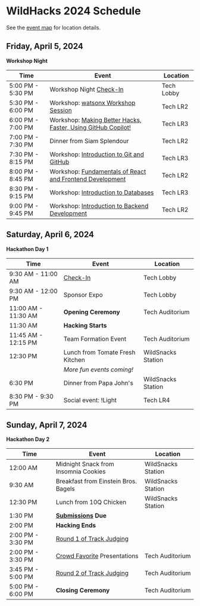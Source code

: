 # WildHacks 2024 Schedule

See the [event map](/map) for location details.

## Friday, April 5, 2024

**Workshop Night**

| Time              | Event                                                                                                                       | Location   |
| ----------------- | --------------------------------------------------------------------------------------------------------------------------- | ---------- |
| 5:00 PM - 5:30 PM | Workshop Night [Check-In](/logistics/checking-in)                                                                           | Tech Lobby |
| 5:30 PM - 6:00 PM | Workshop: [watsonx Workshop Session](/workshops/#watsonx-workshop-session)                                                  | Tech LR2   |
| 6:00 PM - 7:00 PM | Workshop: [Making Better Hacks, Faster, Using GitHub Copilot!](/workshops/#making-better-hacks-faster-using-github-copilot) | Tech LR3   |
| 7:00 PM - 7:30 PM | Dinner from Siam Splendour                                                                                                  | Tech LR2   |
| 7:30 PM - 8:15 PM | Workshop: [Introduction to Git and GitHub](/workshops/#introduction-to-git-and-github)                                      | Tech LR3   |
| 8:00 PM - 8:45 PM | Workshop: [Fundamentals of React and Frontend Development](/workshops/#fundamentals-of-react-and-frontend-development)      | Tech LR2   |
| 8:30 PM - 9:15 PM | Workshop: [Introduction to Databases](/workshops/#introduction-to-databases)                                                | Tech LR3   |
| 9:00 PM - 9:45 PM | Workshop: [Introduction to Backend Development](/workshops/#introduction-to-backend-development)                            | Tech LR2   |

## Saturday, April 6, 2024

**Hackathon Day 1**

| Time                | Event                              | Location           |
| ------------------- | ---------------------------------- | ------------------ |
| 9:30 AM - 11:00 AM  | [Check-In](/logistics/checking-in) | Tech Lobby         |
| 9:30 AM - 12:00 PM  | Sponsor Expo                       | Tech Lobby         |
| 11:00 AM - 11:30 AM | **Opening Ceremony**               | Tech Auditorium    |
| 11:30 AM            | **Hacking Starts**                 |                    |
| 11:45 AM - 12:15 PM | Team Formation Event               | Tech Auditorium    |
| 12:30 PM            | Lunch from Tomate Fresh Kitchen    | WildSnacks Station |
|                     | _More fun events coming!_          |                    |
| 6:30 PM             | Dinner from Papa John's            | WildSnacks Station |
| 8:30 PM - 9:30 PM   | Social event: !Light               | Tech LR4           |

## Sunday, April 7, 2024

**Hackathon Day 2**

| Time              | Event                                                                                           | Location           |
| ----------------- | ----------------------------------------------------------------------------------------------- | ------------------ |
| 12:00 AM          | Midnight Snack from Insomnia Cookies                                                            | WildSnacks Station |
| 9:30 AM           | Breakfast from Einstein Bros. Bagels                                                            | WildSnacks Station |
| 12:30 PM          | Lunch from 10Q Chicken                                                                          | WildSnacks Station |
| 1:30 PM           | **[Submissions](/project-guidelines/submission) Due**                                           |                    |
| 2:00 PM           | **Hacking Ends**                                                                                |                    |
| 2:00 PM - 3:30 PM | [Round 1 of Track Judging](/judging-and-awards/how-judging-works/#round-1---initial-judging)    |                    |
| 2:00 PM - 3:30 PM | [Crowd Favorite](/judging-and-awards/how-judging-works/#crowd-favorite) Presentations           | Tech Auditorium    |
| 3:45 PM - 5:00 PM | [Round 2 of Track Judging](/judging-and-awards/how-judging-works/#round-2---live-presentations) | Tech Auditorium    |
| 5:00 PM - 6:00 PM | **Closing Ceremony**                                                                            | Tech Auditorium    |
